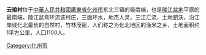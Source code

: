 {{unreferenced|time=2012-02-08T14:19:10+00:00}}
'''云琅村'''位于[[中華人民共和國|中華人民共和國]][[廣東省|廣東省]][[化州市|化州市]]东北三镇的最南端，也是[[陵江盆地|陵江盆地]]平原的最南端，陵江盆弯环流该村庄，三面环水，地杰人灵，三江汇流，土地肥沃，沿江岸线化北最长的自然村，竹林茂密，人们称之为化北地区的渔米之乡，土地面积约1平方公里，人囗1100人。
[[Category:化州市|Category:化州市]]